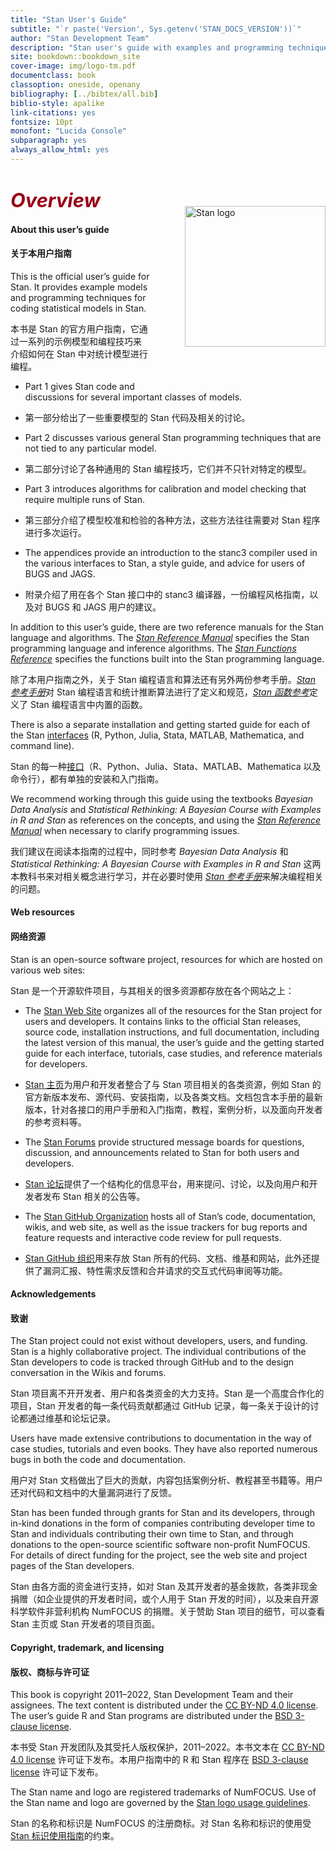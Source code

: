 ```yaml
---
title: "Stan User's Guide"
subtitle: "`r paste('Version', Sys.getenv('STAN_DOCS_VERSION'))`"
author: "Stan Development Team"
description: "Stan user's guide with examples and programming techniques."
site: bookdown::bookdown_site
cover-image: img/logo-tm.pdf
documentclass: book
classoption: oneside, openany
bibliography: [../bibtex/all.bib]
biblio-style: apalike
link-citations: yes
fontsize: 10pt
monofont: "Lucida Console"
subparagraph: yes
always_allow_html: yes
---
```


# <i style="font-size: 110%; padding:1.5em 0 0 0; color:#990017;">Overview</i> {-}

<img style="float:right; margin: -2em 0em 4em 4em" src="img/logo-tm.png" width="225" alt="Stan logo" />

#### About this user's guide {-}

#### 关于本用户指南 {-}

This is the official user's guide for Stan.  It provides example
models and programming techniques for coding statistical models in Stan.

本书是 Stan 的官方用户指南，它通过一系列的示例模型和编程技巧来介绍如何在 Stan 中对统计模型进行编程。

- Part 1 gives Stan code and discussions for several important classes
of models.

- 第一部分给出了一些重要模型的 Stan 代码及相关的讨论。

- Part 2 discusses various general Stan programming techniques that are
not tied to any particular model.

- 第二部分讨论了各种通用的 Stan 编程技巧，它们并不只针对特定的模型。

- Part 3 introduces algorithms for calibration and model checking that
require multiple runs of Stan.

- 第三部分介绍了模型校准和检验的各种方法，这些方法往往需要对 Stan 程序进行多次运行。

- The appendices provide an introduction to the stanc3 compiler used in the
  various interfaces to Stan, a style guide, and advice for users of BUGS and
  JAGS.

- 附录介绍了用在各个 Stan 接口中的 stanc3 编译器，一份编程风格指南，以及对 BUGS 和 JAGS 用户的建议。

In addition to this user's guide, there are two reference manuals for
the Stan language and algorithms.  The [*Stan Reference Manual*](https://mc-stan.org/docs/reference-manual/index.html)
specifies the Stan programming language and inference algorithms. The
[*Stan Functions Reference*](https://mc-stan.org/docs/functions-reference/index.html)
specifies the functions built into the Stan programming language.

除了本用户指南之外，关于 Stan 编程语言和算法还有另外两份参考手册。[*Stan 参考手册*](https://mc-stan.org/docs/reference-manual/index.html)对 Stan 编程语言和统计推断算法进行了定义和规范，[*Stan 函数参考*](https://mc-stan.org/docs/functions-reference/index.html)定义了 Stan 编程语言中内置的函数。

There is also a separate installation and getting started guide for
each of the Stan [interfaces](https://mc-stan.org/users/interfaces/) (R, Python,
Julia, Stata, MATLAB, Mathematica, and command line).

Stan 的每一种[接口](https://mc-stan.org/users/interfaces/)（R、Python、Julia、Stata、MATLAB、Mathematica 以及命令行），都有单独的安装和入门指南。

We recommend working through this guide using the textbooks _Bayesian
Data Analysis_ and _Statistical Rethinking: A Bayesian Course with
Examples in R and Stan_ as references on the concepts, and using the
[*Stan Reference Manual*](https://mc-stan.org/docs/reference-manual/index.html)
when necessary to clarify programming issues.

我们建议在阅读本指南的过程中，同时参考 _Bayesian
Data Analysis_ 和 _Statistical Rethinking: A Bayesian Course with
Examples in R and Stan_ 这两本教科书来对相关概念进行学习，并在必要时使用 [*Stan 参考手册*](https://mc-stan.org/docs/reference-manual/index.html)来解决编程相关的问题。

#### Web resources {-}

#### 网络资源 {-}

Stan is an open-source software project, resources for which are
hosted on various web sites:

Stan 是一个开源软件项目，与其相关的很多资源都存放在各个网站之上：

* The [Stan Web Site](https://mc-stan.org/) organizes all of the resources
for the Stan project for users and developers.  It contains links to
the official Stan releases, source code, installation instructions,
and full documentation, including the latest version of this manual,
the user's guide and the getting started guide for each interface,
tutorials, case studies, and reference materials for developers.

* [Stan 主页](https://mc-stan.org/)为用户和开发者整合了与 Stan 项目相关的各类资源，例如 Stan 的官方新版本发布、源代码、安装指南，以及各类文档。文档包含本手册的最新版本，针对各接口的用户手册和入门指南，教程，案例分析，以及面向开发者的参考资料等。

* The [Stan Forums](https://discourse.mc-stan.org) provide structured
message boards for questions, discussion, and announcements related to
Stan for both users and developers.

* [Stan 论坛](https://discourse.mc-stan.org)提供了一个结构化的信息平台，用来提问、讨论，以及向用户和开发者发布 Stan 相关的公告等。

* The [Stan GitHub Organization](https://github.com/stan-dev) hosts all
of Stan's code, documentation, wikis, and web site, as well as the
issue trackers for bug reports and feature requests and interactive
code review for pull requests.

* [Stan GitHub 组织](https://github.com/stan-dev)用来存放 Stan 所有的代码、文档、维基和网站，此外还提供了漏洞汇报、特性需求反馈和合并请求的交互式代码审阅等功能。

#### Acknowledgements {-}

#### 致谢 {-}

The Stan project could not exist without developers, users, and
funding.  Stan is a highly collaborative project.  The individual
contributions of the Stan developers to code is tracked through GitHub
and to the design conversation in the Wikis and forums.

Stan 项目离不开开发者、用户和各类资金的大力支持。Stan 是一个高度合作化的项目，Stan 开发者的每一条代码贡献都通过 GitHub 记录，每一条关于设计的讨论都通过维基和论坛记录。

Users have made extensive contributions to documentation in the way
of case studies, tutorials and even books.  They have also reported
numerous bugs in both the code and documentation.

用户对 Stan 文档做出了巨大的贡献，内容包括案例分析、教程甚至书籍等。用户还对代码和文档中的大量漏洞进行了反馈。

Stan has been funded through grants for Stan and its developers,
through in-kind donations in the form of companies contributing
developer time to Stan and individuals contributing their own time to
Stan, and through donations to the open-source scientific software
non-profit NumFOCUS.  For details of direct funding for the project,
see the web site and project pages of the Stan developers.

Stan 由各方面的资金进行支持，如对 Stan 及其开发者的基金拨款，各类非现金捐赠（如企业提供的开发者时间，或个人用于 Stan 开发的时间），以及来自开源科学软件非营利机构 NumFOCUS 的捐赠。关于赞助 Stan 项目的细节，可以查看 Stan 主页或 Stan 开发者的项目页面。

#### Copyright, trademark, and licensing {-}

#### 版权、商标与许可证 {-}

This book is copyright 2011--2022, Stan Development Team and their
assignees.  The text content is distributed under the [CC BY-ND 4.0
license](https://creativecommons.org/licenses/by-nd/4.0/legalcode).
The user's guide R and Stan programs are distributed under the [BSD
3-clause license](https://opensource.org/licenses/BSD-3-Clause).

本书受 Stan 开发团队及其受托人版权保护，2011--2022。本书文本在 [CC BY-ND 4.0 license](https://creativecommons.org/licenses/by-nd/4.0/legalcode) 许可证下发布。本用户指南中的 R 和 Stan 程序在 [BSD
3-clause license](https://opensource.org/licenses/BSD-3-Clause) 许可证下发布。

The Stan name and logo are registered trademarks of NumFOCUS.  Use of
the Stan name and logo are governed by the [Stan logo usage
guidelines](https://mc-stan.org/about/logo/).

Stan 的名称和标识是 NumFOCUS 的注册商标。对 Stan 名称和标识的使用受 [Stan 标识使用指南](https://mc-stan.org/about/logo/)的约束。
